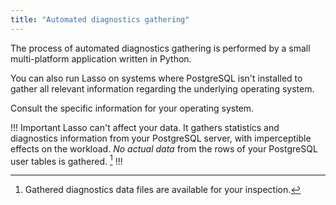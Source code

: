 ```yaml
---
title: "Automated diagnostics gathering"
---
```


The process of automated diagnostics gathering is performed by
a small multi-platform application written in Python.

You can also run Lasso on systems where PostgreSQL isn't
installed to gather all relevant information regarding the
underlying operating system.

Consult the specific information for your operating system.

!!! Important
Lasso can't affect your data. It gathers
statistics and diagnostics information from your PostgreSQL server,
with imperceptible effects on the workload. *No actual data* from
the rows of your PostgreSQL user tables is gathered. [^SOURCE]
!!!

[^SOURCE]: Gathered diagnostics data files are available for your inspection.
